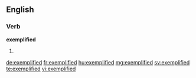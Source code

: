 ==English==

===Verb===
'''exemplified'''

# {{past of|exemplify}}

[[de:exemplified]]
[[fr:exemplified]]
[[hu:exemplified]]
[[mg:exemplified]]
[[sv:exemplified]]
[[te:exemplified]]
[[vi:exemplified]]